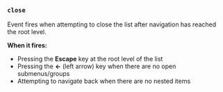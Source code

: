 ### `close`

Event fires when attempting to close the list after navigation has reached the root level.

**When it fires:**
- Pressing the **Escape** key at the root level of the list
- Pressing the **←** (left arrow) key when there are no open submenus/groups
- Attempting to navigate back when there are no nested items
